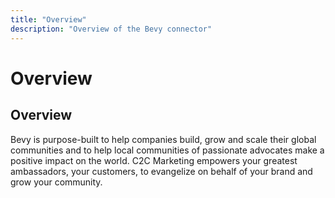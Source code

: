 ```yaml
---
title: "Overview"
description: "Overview of the Bevy connector"
---
```


# Overview

## Overview

Bevy is purpose-built to help companies build, grow and scale their global communities and to help local communities of passionate advocates make a positive impact on the world. C2C Marketing empowers your greatest ambassadors, your customers, to evangelize on behalf of your brand and grow your community.

